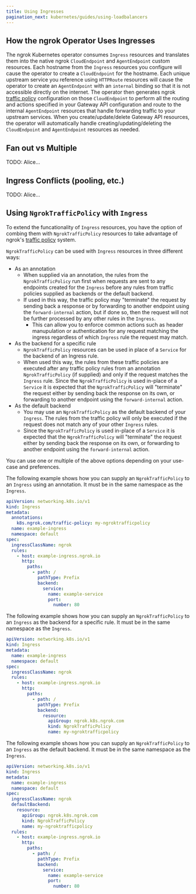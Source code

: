```yaml
---
title: Using Ingresses
pagination_next: kubernetes/guides/using-loadbalancers
---
```


## How the ngrok Operator Uses Ingresses

The ngrok Kubernetes operator consumes `Ingress` resources and translates them into the native ngrok `CloudEndpoint` and `AgentEndpoint` custom resources.
Each hostname from the `Ingress` resources you configure will cause the operator to create a `CloudEndpoint` for the hostname.
Each unique upstream service you reference using `HTTPRoute` resources will cause the operator to create an `AgentEndpoint` with an `internal` binding so that it is not accessible directly on the internet.
The operator then generates ngrok [traffic policy](/traffic-policy/) configuration on those `CloudEndpoint` to perform all the routing and actions specified in your Gateway API configuration and route to the internal `AgentEndpoint` resources that handle forwarding traffic to your upstream services.
When you create/update/delete Gateway API resources, the operator will automatically handle creating/updating/deleting the `CloudEndpoint` and `AgentEndpoint` resources as needed.


## Fan out vs Multiple

TODO: Alice...

## Ingress Conflicts (pooling, etc.)

TODO: Alice...

## Using `NgrokTrafficPolicy` with `Ingress`

To extend the funcationality of `Ingress` resources, you have the option of combing them with `NgrokTrafficPolicy` resources to take advantage of ngrok's [traffic policy](/traffic-policy/) system.

`NgrokTrafficPolicy` can be used with `Ingress` resources in three different ways:
- As an annotation
  - When supplied via an annotation, the rules from the `NgrokTrafficPolicy` run first when requests are sent to any endpoints created for the `Ingress` before any rules from traffic policies supplied as backends or the default backend.
  - If used in this way, the traffic policy may "terminate" the request by sending back a response or by forwarding to another endpoint using the `forward-internal` action, but if done so, then the request will not be further processed by any other rules in the `Ingress`.
	- This can allow you to enforce common actions such as header manupulation or authentication for any request matching the ingress regardless of which `Ingress` rule the request may match.
- As the backend for a specific rule
  - `NgrokTrafficPolicy` resources can be used in place of a `Service` for the backend of an Ingress rule. 
  - When used this way, the rules from these traffic policies are executed after any traffic policy rules from an annotation `NgrokTrafficPolicy` (if supplied) and only if the request matches the `Ingress` rule.
    Since the `NgrokTrafficPolicy` is used in-place of a `Service` it is expected that the `NgrokTrafficPolicy` will "terminate" the request either by sending back the response on its own, or forwarding to another endpoint using the `forward-internal` action. 
- As the default backend
  - You may use an `NgrokTrafficPolicy` as the default backend of your `Ingress`. The rules from the traffic policy will only be executed if the request does not match any of your other `Ingress` rules.
  - Since the `NgrokTrafficPolicy` is used in-place of a `Service` it is expected that the `NgrokTrafficPolicy` will "terminate" the request either by sending back the response on its own, or forwarding to another endpoint using the `forward-internal` action. 

You can use one or multiple of the above options depending on your use-case and preferences.


The following example shows how you can supply an `NgrokTrafficPolicy` to an `Ingress` using an annotation.
It must be in the same namespace as the `Ingress`.
```yaml
apiVersion: networking.k8s.io/v1
kind: Ingress
metadata:
  annotations:
    k8s.ngrok.com/traffic-policy: my-ngroktrafficpolicy
  name: example-ingress
  namespace: default
spec:
  ingressClassName: ngrok         
  rules:
    - host: example-ingress.ngrok.io
      http:
        paths:
          - path: /
            pathType: Prefix
            backend:
              service:
                name: example-service
                port:
                  number: 80
```

The following example shows how you can supply an `NgrokTrafficPolicy` to an `Ingress` as the backend for a specific rule.
It must be in the same namespace as the `Ingress`.
```yaml
apiVersion: networking.k8s.io/v1
kind: Ingress
metadata:
  name: example-ingress
  namespace: default
spec:
  ingressClassName: ngrok        
  rules:
    - host: example-ingress.ngrok.io
      http:
        paths:
          - path: /
            pathType: Prefix
            backend:
              resource:
                apiGroup: ngrok.k8s.ngrok.com
                kind: NgrokTrafficPolicy            
                name: my-ngroktrafficpolicy  
```

The following example shows how you can supply an `NgrokTrafficPolicy` to an `Ingress` as the default backend.
It must be in the same namespace as the `Ingress`.
```yaml
apiVersion: networking.k8s.io/v1
kind: Ingress
metadata:
  name: example-ingress
  namespace: default
spec:
  ingressClassName: ngrok
  defaultBackend:
    resource:
      apiGroup: ngrok.k8s.ngrok.com
      kind: NgrokTrafficPolicy            
      name: my-ngroktrafficpolicy          
  rules:
    - host: example-ingress.ngrok.io
      http:
        paths:
          - path: /
            pathType: Prefix
            backend:
              service:
                name: example-service
                port:
                  number: 80
```
